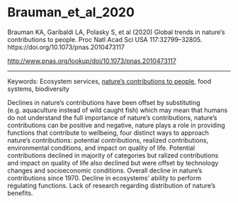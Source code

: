 # Brauman_et_al_2020

Brauman KA, Garibaldi LA, Polasky S, et al (2020) Global trends in nature’s contributions to people. Proc Natl Acad Sci USA 117:32799–32805. https://doi.org/10.1073/pnas.2010473117


<http://www.pnas.org/lookup/doi/10.1073/pnas.2010473117>

---

Keywords: Ecosystem services, [nature's contributions to people](../topics/NaturesContributionstoPeople.qmd), food systems, biodiversity

Declines in nature's contributions have been offset by substituting (e.g. aquaculture instead of wild caught fish) which may mean that humans do not understand the full importance of nature's contributions, nature's contributions can be positive and negative, nature plays a role in providing functions that contribute to wellbeing,  four distinct ways to approach nature's contributions: potential contributions, realized contributions, environmental conditions, and impact on quality of life. Potential contributions declined in majority of categories but ralized contributions and impact on quality of life also declined but were offset by technology changes and socioeconomic conditions. Overall decline in nature's contributions since 1970. Decline in ecosystems' ability to perform regulating functions. Lack of research regarding distribution of nature's benefits.

